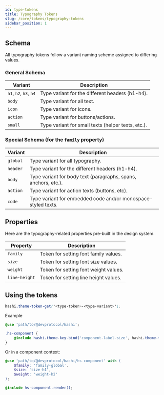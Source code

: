 ```yaml
---
id: type-tokens
title: Typography Tokens
slug: /core/tokens/typography-tokens
sidebar_position: 1
---
```


## Schema
All typography tokens follow a variant naming scheme assigned to differing values.

### General Schema
| Variant | Description |
|---|---|
| `h1`, `h2`, `h3`, `h4` | Type variant for the different headers (h1-h4). |
| `body` | Type variant for all text. |
| `icon` | Type variant for icons. |
| `action` | Type variant for buttons/actions. |
| `small` | Type variant for small texts (helper texts, etc.). |

### Special Schema (for the `family` property)
| Variant | Description |
|---|---|
| `global` | Type variant for all typography. |
| `header` | Type variant for the different headers (h1-h4). |
| `body` | Type variant for body text (paragraphs, spans, anchors, etc.). |
| `action` | Type variant for action texts (buttons, etc). |
| `code` | Type variant for embedded code and/or monospace-styled texts. |

## Properties
Here are the typography-related properties pre-built in the design system.

| Property | Description |
|---|---|
| `family` | Token for setting font family values. |
| `size` | Token for setting font size values. |
| `weight` | Token for setting font weight values. |
| `line-height` | Token for setting line height values. |

## Using the tokens
```scss
hashi.theme-token-get('<type-token>-<type-variant>');
```
Example
```scss
@use 'path/to/@devprotocol/hashi';

.hs-component {
    @include hashi.theme-key-bind('component-label-size', hashi.theme-token-get('size-h1'));
}
```
Or in a component context:
```scss
@use 'path/to/@devprotocol/hashi/hs-component' with (
    $family: 'family-global',
    $size: 'size-h1',
    $weight: 'weight-h2'
);

@include hs-component.render();
```
